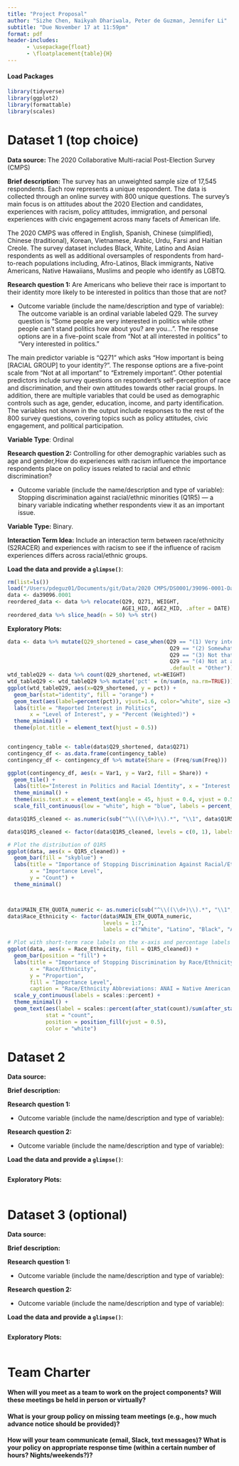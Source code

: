 ```yaml
---
title: "Project Proposal"
author: "Sizhe Chen, Naikyah Dhariwala, Peter de Guzman, Jennifer Li"
subtitle: "Due November 17 at 11:59pm"
format: pdf
header-includes:
      - \usepackage{float}
      - \floatplacement{table}{H}
---
```


#### Load Packages

```r
library(tidyverse)
library(ggplot2)
library(formattable)
library(scales)
```

# Dataset 1 (top choice)

**Data source:** The 2020 Collaborative Multi-racial Post-Election Survey (CMPS)

**Brief description:** The survey has an unweighted sample size of 17,545 respondents. Each row represents a unique respondent. The data is collected through an online survey with 800 unique questions. The survey's main focus is on attitudes about the 2020 Election and candidates, experiences with racism, policy attitudes, immigration, and personal experiences with civic engagement across many facets of American life.

The 2020 CMPS was offered in English, Spanish, Chinese (simplified), Chinese (traditional), Korean, Vietnamese, Arabic, Urdu, Farsi and Haitian Creole. The survey dataset includes Black, White, Latino and Asian respondents as well as additional oversamples of respondents from hard-to-reach populations including, Afro-Latinos, Black immigrants, Native Americans, Native Hawaiians, Muslims and people who identify as LGBTQ.

**Research question 1:** Are Americans who believe their race is important to their identity more likely to be interested in politics than those that are not?

-   Outcome variable (include the name/description and type of variable): The outcome variable is an ordinal variable labeled Q29. The survey question is "Some people are very interested in politics while other people can't stand politics how about you? are you...". The response options are in a five-point scale from "Not at all interested in politics" to "Very interested in politics."

The main predictor variable is "Q271" which asks “How important is being [RACIAL GROUP] to your identity?”. The response options are a five-point scale from "Not at all important" to "Extremely important". Other potential predictors include survey questions on respondent's self-perception of race and discrimination, and their own attitudes towards other racial groups. In addition, there are multiple variables that could be used as demographic controls such as age, gender, education, income, and party identification. The variables not shown in the output include responses to the rest of the 800 survey questions, covering topics such as policy attitudes, civic engagement, and political participation. 

**Variable Type**: Ordinal


**Research question 2:** Controlling for other demographic variables such as age and gender,How do experiences with racism influence the importance respondents place on policy issues related to racial and ethnic discrimination?

- Outcome variable (include the name/description and type of variable): Stopping discrimination against racial/ethnic minorities (Q1R5) — a binary variable indicating whether respondents view it as an important issue.

**Variable Type:** Binary.

**Interaction Term Idea:** Include an interaction term between race/ethnicity (S2RACER) and experiences with racism to see if the influence of racism experiences differs across racial/ethnic groups.

**Load the data and provide a `glimpse()`**:

```r
rm(list=ls())
load("/Users/pdeguz01/Documents/git/Data/2020 CMPS/DS0001/39096-0001-Data.rda")
data <- da39096.0001
reordered_data <- data %>% relocate(Q29, Q271, WEIGHT, 
                                    AGE1_HID, AGE2_HID, .after = DATE)
reordered_data %>% slice_head(n = 50) %>% str()
```

**Exploratory Plots:**

```r


data <- data %>% mutate(Q29_shortened = case_when(Q29 == "(1) Very interested in politics" ~ "Very interested",
                                                   Q29 == "(2) Somewhat interested" ~ "Somewhat interested",
                                                   Q29 == "(3) Not that interested in politics" ~ "Not that interested",
                                                   Q29 == "(4) Not at all interested in politics" ~ "Not at all interested",
                                                   .default = "Other"))
wtd_tableQ29 <- data %>% count(Q29_shortened, wt=WEIGHT)
wtd_tableQ29 <- wtd_tableQ29 %>% mutate('pct' = (n/sum(n, na.rm=TRUE)))
ggplot(wtd_tableQ29, aes(x=Q29_shortened, y = pct)) +
  geom_bar(stat="identity", fill = "orange") +
  geom_text(aes(label=percent(pct)), vjust=1.6, color="white", size =3.5) +
  labs(title = "Reported Interest in Politics", 
       x = "Level of Interest", y = "Percent (Weighted)") +
  theme_minimal() +
  theme(plot.title = element_text(hjust = 0.5))


contingency_table <- table(data$Q29_shortened, data$Q271)
contingency_df <- as.data.frame(contingency_table)
contingency_df <- contingency_df %>% mutate(Share = (Freq/sum(Freq)))

ggplot(contingency_df, aes(x = Var1, y = Var2, fill = Share)) +
  geom_tile() +
  labs(title="Interest in Politics and Racial Identity", x = "Interest in Politics", y = "Importance of Racial Identity") +
  theme_minimal() + 
  theme(axis.text.x = element_text(angle = 45, hjust = 0.4, vjust = 0.5)) +
  scale_fill_continuous(low = "white", high = "blue", labels = percent_format(scale = 100)) 

data$Q1R5_cleaned <- as.numeric(sub("^\\((\\d+)\\).*", "\\1", data$Q1R5))

data$Q1R5_cleaned <- factor(data$Q1R5_cleaned, levels = c(0, 1), labels = c("Not Important", "Important"))

# Plot the distribution of Q1R5
ggplot(data, aes(x = Q1R5_cleaned)) +
  geom_bar(fill = "skyblue") +
  labs(title = "Importance of Stopping Discrimination Against Racial/Ethnic Minorities",
       x = "Importance Level",
       y = "Count") +
  theme_minimal()



data$MAIN_ETH_QUOTA_numeric <- as.numeric(sub("^\\((\\d+)\\).*", "\\1", data$MAIN_ETH_QUOTA))
data$Race_Ethnicity <- factor(data$MAIN_ETH_QUOTA_numeric,
                              levels = 1:7,
                              labels = c("White", "Latino", "Black", "AAPI", "ANAI", "MENA", "NH"))

# Plot with short-term race labels on the x-axis and percentage labels on the bars
ggplot(data, aes(x = Race_Ethnicity, fill = Q1R5_cleaned)) +
  geom_bar(position = "fill") +
  labs(title = "Importance of Stopping Discrimination by Race/Ethnicity",
       x = "Race/Ethnicity",
       y = "Proportion",
       fill = "Importance Level",
       caption = "Race/Ethnicity Abbreviations: ANAI = Native American, NH = Native Hawaiian, AAPI = Asian American/Pacific Islander, MENA = Middle Eastern/North African") +
  scale_y_continuous(labels = scales::percent) +
  theme_minimal() +
  geom_text(aes(label = scales::percent(after_stat(count)/sum(after_stat(count)))),
            stat = "count", 
            position = position_fill(vjust = 0.5),
            color = "white")
```

# Dataset 2

**Data source:**

**Brief description:**

**Research question 1:**

-   Outcome variable (include the name/description and type of variable):

**Research question 2:**

-   Outcome variable (include the name/description and type of variable):

**Load the data and provide a `glimpse()`**:

```r

```

**Exploratory Plots:**

```r

```

# 

# Dataset 3 (optional)

**Data source:**

**Brief description:**

**Research question 1:**

-   Outcome variable (include the name/description and type of variable):

**Research question 2:**

-   Outcome variable (include the name/description and type of variable):

**Load the data and provide a `glimpse()`**:

```r

```

**Exploratory Plots:**

```r

```

# 

# Team Charter

#### When will you meet as a team to work on the project components? Will these meetings be held in person or virtually?

#### What is your group policy on missing team meetings (e.g., how much advance notice should be provided)?

#### How will your team communicate (email, Slack, text messages)? What is your policy on appropriate response time (within a certain number of hours? Nights/weekends?)?

#### 
